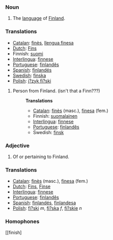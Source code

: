 ===Noun===
# The [[language]] of [[Finland]].

===Translations===
*[[Catalan]]: [[finès]], [[llengua finesa]]
*[[Dutch]]: [[Fins]]
*Finnish: [[suomi]]
*[[Interlingua]]: [[finnese]]
*[[Portuguese]]: [[finlandês]]
*[[Spanish]]: [[finlandés]]
*[[Swedish]]: [[finska]]
*[[Polish]]: [[j?zyk fi?ski]]

# Person from Finland. (isn't that a Finn???)
#:'''Translations'''
#:*[[Catalan]]: [[finès]] (masc.), [[finesa]] (fem.)
#:*Finnish: [[suomalainen]]
#:*[[Interlingua]]: [[finnese]]
#:*[[Portuguese]]: [[finlandês]]
#:*Swedish: [[finsk]]

===Adjective===
# Of or pertaining to Finland.
===Translations===
*[[Catalan]]: [[finès]] (masc.), [[finesa]] (fem.)
*[[Dutch]]: [[Fins]], [[Finse]]
*[[Interlingua]]: [[finnese]]
*[[Portuguese]]: [[finlandês]]
*[[Spanish]]: [[finlandés]], [[finlandesa]]
*[[Polish]]: [[fi?ski]] ''m'', [[fi?ska]] ''f'', [[fi?skie]] ''n''

===Homophones===

[[finish]